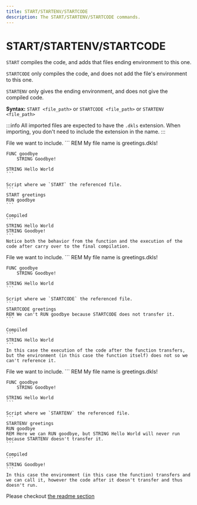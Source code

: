 ```yaml
---
title: START/STARTENV/STARTCODE
description: The START/STARTENV/STARTCODE commands.
---
```



# START/STARTENV/STARTCODE

`START` compiles the code, and adds that files ending environment to this one.

`STARTCODE` only compiles the code, and does not add the file's environment to this one.

`STARTENV` only gives the ending environment, and does not give the compiled code.

**Syntax:** `START <file_path>` or `STARTCODE <file_path>` or `STARTENV <file_path>`

:::info
All imported files are expected to have the `.dkls` extension. When importing, you don't need
to include the extension in the name.
:::

<Tabs>
 <TabItem value="start_example" label="START" default>
    File we want to include.
    ```
    REM My file name is greetings.dkls!

    FUNC goodbye
        STRING Goodbye!

    STRING Hello World
    ```

    Script where we `START` the referenced file.
    ```
    START greetings
    RUN goodbye
    ```

    Compiled
    ```
    STRING Hello World
    STRING Goodbye!
    ```
    Notice both the behavior from the function and the execution of the code after carry over to the final compilation.
 </TabItem>
    
 <TabItem value="startcode_example" label="STARTCODE">
    File we want to include.
    ```
    REM My file name is greetings.dkls!

    FUNC goodbye
        STRING Goodbye!

    STRING Hello World
    ```

    Script where we `STARTCODE` the referenced file.
    ```
    STARTCODE greetings
    REM We can't RUN goodbye because STARTCODE does not transfer it.
    ```

    Compiled
    ```
    STRING Hello World
    ```
    In this case the execution of the code after the function transfers, but the environment (in this case the function itself) does not so we can't reference it.
 </TabItem>

 <TabItem value="startenv_example" label="STARTENV">
    File we want to include.
    ```
    REM My file name is greetings.dkls!

    FUNC goodbye
        STRING Goodbye!

    STRING Hello World
    ```

    Script where we `STARTENV` the referenced file.
    ```
    STARTENV greetings
    RUN goodbye
    REM Here we can RUN goodbye, but STRING Hello World will never run because STARTENV doesn't transfer it.
    ```

    Compiled
    ```
    STRING Goodbye!
    ```
    In this case the environment (in this case the function) transfers and we can call it, however the code after it doesn't transfer and thus doesn't run.
 </TabItem>
</Tabs>


Please checkout [the readme section](/docs/guides/crash-course/multi-file-projects)